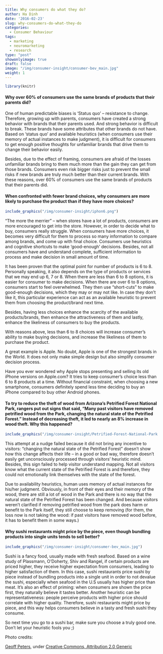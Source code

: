 ```yaml
---
title: Why consumers do what they do?
author: Ha Dinh
date: '2016-02-23'
slug: why-consumers-do-what-they-do
categories:
  - Consumer Behaviour
tags:
  - marketing
  - neuromarketing
  - research
type: "post"
showonlyimage: true
draft: false
image: "/img/consumer-insight/consumer-bev_main.jpg"
weight: 1
---
```


```r
library(knitr)
```

#### **Why over 60% of consumers use the same brands of products that their parents did?**

One of human predictable biases is ‘Status quo’ – resistance to change. Therefore, growing up with parents, consumers have created a strong behavior with brands that their parents used. And strong behavior is difficult to break. <!--more--> These brands have some attributes that other brands do not have. Based on ‘status quo’ and available heuristics (when consumers use their memory of actual instances to make judgment), it is difficult for consumers to get enough positive thoughts for unfamiliar brands that drive them to change their behavior easily.

Besides, due to the effect of framing, consumers are afraid of the losses unfamiliar brands bring to them much more than the gain they can get from those brands. Consumers even risk bigger risks just to prevent the small risks if new brands are truly much better than their current brands. With these reasons, over 60% of consumers use the same brands of products that their parents did.

#### **When confronted with fewer brand choices, why consumers are more likely to purchase the product than if they have more choices?**

```r
include_graphics("/img/consumer-insight/iphon6.png")
```

“The more the merrier” – when stores have a lot of products, consumers are more encouraged to get into the store. However, in order to decide what to buy, consumers really struggle. When consumers have more choices, it becomes very difficult for them to process so many information to compare among brands, and come up with final choice. Consumers use heuristics and cognitive shortcuts to make ‘good-enough’ decisions. Besides, not all consumers have and understand complete, sufficient information to process and make decision in small amount of time.

It has been proven that the optimal point for number of products is 6 to 8. Personally speaking, it also depends on the type of products or services that we may end up 6, 7 or 8. When there are less than 6 to 8 options, it is easier for consumer to make decisions. When there are over 6 to 8 options, consumers start to feel overwhelmed. They then use "short-cuts" to make good-enough decisions, which they may or may not like. In case they don't like it, this particular experience can act as an available heuristic to prevent them from choosing the product/brand next time.

Besides, having less choices enhance the scarcity of the available products/brands, then enhance the attractiveness of them and lastly, enhance the likeliness of consumers to buy the products.

With reasons above, less than 6 to 8 choices will increase consumer’s ability to make buying decisions, and increase the likeliness of them to purchase the product.

A great example is Apple. No doubt, Apple is one of the strongest brands in the World. It does not only make simple design but also simplify consumer decision process.

Have you ever wondered why Apple stops presenting and selling its old iPhone versions on Apple.com? It tries to keep consumer's choice less than 6 to 8 products at a time. Without financial constraint, when choosing a new smartphone, consumers definitely spend less time deciding to buy an iPhone compared to buy other Android phones.

#### **To try to reduce the theft of wood from Arizona’s Petrified Forest National Park, rangers put out signs that said, “Many past visitors have removed petrified wood from the Park, changing the natural state of the Petrified Forest.” Instead of decreasing theft, it led to nearly an 8% increase in wood theft. Why this happened?**

```r
include_graphics("/img/consumer-insight/Petrified-Forest-National-Park.jpg")
```

This attempt at a nudge failed because it did not bring any incentive to visitors: “changing the natural state of the Petrified Forest” doesn’t show how this change affects their life – in a good or bad way, therefore doesn’t easily get unconsciously processed through visitors’ heuristic mind. Besides, this sign failed to help visitor understand mapping. Not all visitors know what the current state of the Petrified Forest is and therefore, they could not emotionally link themselves with the state of the forest.

Due to availability heuristics, human uses memory of actual instances for his/her judgment. Obviously, in front of their eyes and their memory of the wood, there are still a lot of wood in the Park and there is no way that the natural state of the Petrified Forest has been changed. And because visitors weren’t clarified if removing petrified wood from the park does harm or benefit to the Park itself, they still choose to keep removing (for them, the loss now is not taking the wood: if past visitors have removed wood before, it has to benefit them in some ways.)

#### **Why sushi restaurants might price by the piece, even though bundling products into single units tends to sell better?**

```r
include_graphics("/img/consumer-insight/consumer-bev_main.jpg")
```

Sushi is a fancy food, usually made with fresh seafood. Based on a wine study of Plassmann, O’Doherty, Shiv and Rangel, if certain products are priced higher, they receive higher expectation from consumers, leading to higher satisfaction of them. In this case, sushi restaurants price sushi by piece instead of bundling products into a single unit in order to not devalue the sushi, especially when seafood in the U.S usually has higher price than meat. It’s also an effect of priming: when consumers are shown the price first, they naturally believe it tastes better. Another heuristic can be representativeness: people perceive products with higher price should correlate with higher quality. Therefore, sushi restaurants might price by piece, and this way helps consumers believe in a tasty and fresh sushi they consume.

So next time you go to a sushi bar, make sure you choose a truly good one. Don't let your heuristic fools you ;)

Photo credits: 

[Geoff Peters](https://www.flickr.com/photos/gpeters/), under [Creative Commons, Attribution 2.0 Generic](https://creativecommons.org/licenses/by/2.0/)

